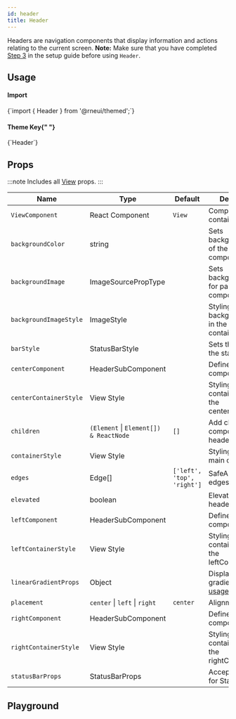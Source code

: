 ```yaml
---
id: header
title: Header
---
```



<IconsStyle />

Headers are navigation components that display information and actions relating to the current screen.
**Note:**
Make sure that you have completed [Step 3](../installation#install-react-native-safe-area-context) in the setup guide before using `Header`.

## Usage

<div class="row inline-flex-center">
  <div class="col col--3">
    <h4>Import</h4>
  </div>
  <div class="col col--9">
    <CodeBlock>{`import { Header } from '@rneui/themed';`}</CodeBlock>
  </div>
  <div class="col col--3">
    <h4>
      Theme Key{" "}
      <a href="../customizing#using-themeprovider">
        <BiInfoCircle />
      </a>
    </h4>
  </div>
  <div class="col col--9">
    <CodeBlock>{`Header`}</CodeBlock>
  </div>
</div>

<Usage />

## Props

:::note
Includes all [View](https://reactnative.dev/docs/view#props) props.
:::

<div class='table-responsive'>

| Name                   | Type                                   | Default                    | Description                                                     |
| ---------------------- | -------------------------------------- | -------------------------- | --------------------------------------------------------------- |
| `ViewComponent`        | React Component                        | `View`                     | Component for container.                                        |
| `backgroundColor`      | string                                 |                            | Sets backgroundColor of the parent component.                   |
| `backgroundImage`      | ImageSourcePropType                    |                            | Sets backgroundImage for parent component.                      |
| `backgroundImageStyle` | ImageStyle                             |                            | Styling for backgroundImage in the main container.              |
| `barStyle`             | StatusBarStyle                         |                            | Sets the color of the status bar text.                          |
| `centerComponent`      | HeaderSubComponent                     |                            | Define your center component here.                              |
| `centerContainerStyle` | View Style                             |                            | Styling for container around the centerComponent.               |
| `children`             | `(Element` \| `Element[]) & ReactNode` | `[]`                       | Add children component to the header.                           |
| `containerStyle`       | View Style                             |                            | Styling around the main container.                              |
| `edges`                | Edge[]                                 | `['left', 'top', 'right']` | SafeAreaView edges control.                                     |
| `elevated`             | boolean                                |                            | Elevation for header                                            |
| `leftComponent`        | HeaderSubComponent                     |                            | Define your left component here.                                |
| `leftContainerStyle`   | View Style                             |                            | Styling for container around the leftComponent.                 |
| `linearGradientProps`  | Object                                 |                            | Displays a linear gradient. See [usage](#lineargradient-usage). |
| `placement`            | `center` \| `left` \| `right`          | `center`                   | Alignment for title.                                            |
| `rightComponent`       | HeaderSubComponent                     |                            | Define your right component here.                               |
| `rightContainerStyle`  | View Style                             |                            | Styling for container around the rightComponent.                |
| `statusBarProps`       | StatusBarProps                         |                            | Accepts all props for StatusBar.                                |

</div>

## Playground

<Play />
